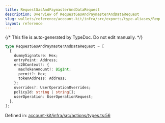 ```yaml
---
title: RequestGasAndPaymasterAndDataRequest
description: Overview of RequestGasAndPaymasterAndDataRequest
slug: wallets/reference/account-kit/infra/src/exports/type-aliases/RequestGasAndPaymasterAndDataRequest
layout: reference
---
```


{/* This file is auto-generated by TypeDoc. Do not edit manually. */}

```ts
type RequestGasAndPaymasterAndDataRequest = [
  {
    dummySignature: Hex;
    entryPoint: Address;
    erc20Context?: {
      maxTokenAmount?: BigInt;
      permit?: Hex;
      tokenAddress: Address;
    };
    overrides?: UserOperationOverrides;
    policyId: string | string[];
    userOperation: UserOperationRequest;
  },
];
```

Defined in: [account-kit/infra/src/actions/types.ts:56](https://github.com/alchemyplatform/aa-sdk/blob/9f926c402d1661309abbf8eae8431e52e8c5e53f/account-kit/infra/src/actions/types.ts#L56)
